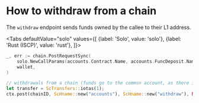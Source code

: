 
# How to withdraw from a chain

The `withdraw` endpoint sends funds owned by the callee to their L1 address.

<Tabs
    defaultValue="solo"
    values={[
        {label: 'Solo', value: 'solo'},
        {label: 'Rust (ISCP)', value: 'rust'},
    ]}>
<TabItem value="solo">

```go
_, err := chain.PostRequestSync(
	solo.NewCallParams(accounts.Contract.Name, accounts.FuncDeposit.Name).WithIotas(N),
	wallet,
)
```

</TabItem>
<TabItem value="rust">

```rust
// withdrawals from a chain (funds go to the common account, as there is no way to specify hname for withdrawals)
let transfer = ScTransfers::iotas(1);
ctx.post(chainID, ScHname::new("accounts"), ScHname::new("withdraw"), None, transfer, 0);
```

</TabItem>
</Tabs>
